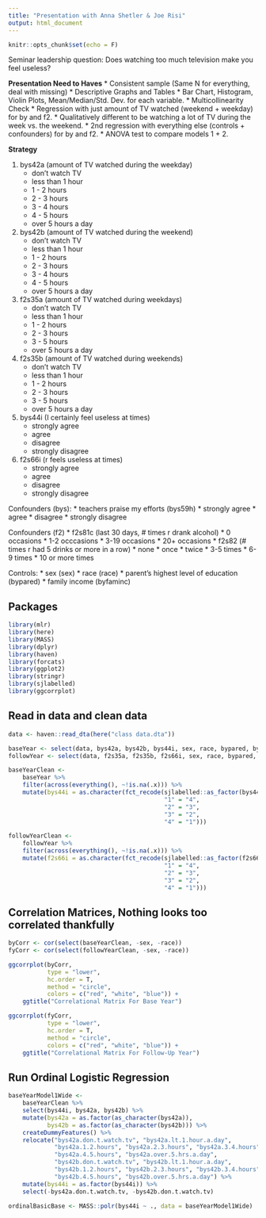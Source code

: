 ```yaml
---
title: "Presentation with Anna Shetler & Joe Risi"
output: html_document
---
```


```r
knitr::opts_chunk$set(echo = F)
```

Seminar leadership question: Does watching too much television make you feel useless?

**Presentation Need to Haves**
* Consistent sample (Same N for everything, deal with missing)
* Descriptive Graphs and Tables
    * Bar Chart, Histogram, Violin Plots, Mean/Median/Std. Dev. for each variable.
* Multicollinearity Check
* Regression with just amount of TV watched (weekend + weekday) for by and f2.
    * Qualitatively different to be watching a lot of TV during the week vs. the weekend.
* 2nd regression with everything else (controls + confounders) for by and f2.
* ANOVA test to compare models 1 + 2.

**Strategy**

1. bys42a (amount of TV watched during the weekday)
    * don't watch TV
    * less than 1 hour
    * 1 - 2 hours
    * 2 - 3 hours
    * 3 - 4 hours
    * 4 - 5 hours
    * over 5 hours a day
    
2. bys42b (amount of TV watched during the weekend)
    * don't watch TV
    * less than 1 hour
    * 1 - 2 hours
    * 2 - 3 hours
    * 3 - 4 hours
    * 4 - 5 hours
    * over 5 hours a day

3. f2s35a (amount of TV watched during weekdays)
    * don't watch TV
    * less than 1 hour
    * 1 - 2 hours
    * 2 - 3 hours
    * 3 - 5 hours
    * over 5 hours a day
    
4. f2s35b (amount of TV watched during weekends)
    * don't watch TV
    * less than 1 hour
    * 1 - 2 hours
    * 2 - 3 hours
    * 3 - 5 hours
    * over 5 hours a day

5. bys44i (I certainly feel useless at times)
    * strongly agree
    * agree
    * disagree
    * strongly disagree
    
6. f2s66i (r feels useless at times)
    * strongly agree
    * agree
    * disagree
    * strongly disagree

Confounders (bys):
    * teachers praise my efforts (bys59h)
        * strongly agree
        * agree
        * disagree
        * strongly disagree
        
Confounders (f2)
    * f2s81c (last 30 days, # times r drank alcohol)
        * 0 occasions
        * 1-2 occcasions
        * 3-19 occasions
        * 20+ occasions
    * f2s82 (# times r had 5 drinks or more in a row)
        * none
        * once
        * twice
        * 3-5 times
        * 6-9 times
        * 10 or more times

Controls:
    * sex (sex)
    * race (race)
    * parent's highest level of education (bypared)
    * family income (byfaminc)

## Packages

```r
library(mlr)
library(here)
library(MASS)
library(dplyr)
library(haven)
library(forcats)
library(ggplot2)
library(stringr)
library(sjlabelled)
library(ggcorrplot)
```

## Read in data and clean data

```r
data <- haven::read_dta(here("class data.dta"))

baseYear <- select(data, bys42a, bys42b, bys44i, sex, race, bypared, byfaminc)
followYear <- select(data, f2s35a, f2s35b, f2s66i, sex, race, bypared, byfaminc)

baseYearClean <-
    baseYear %>%
    filter(across(everything(), ~!is.na(.x))) %>%
    mutate(bys44i = as.character(fct_recode(sjlabelled::as_factor(bys44i),
                                            "1" = "4",
                                            "2" = "3",
                                            "3" = "2",
                                            "4" = "1")))

followYearClean <-
    followYear %>%
    filter(across(everything(), ~!is.na(.x))) %>%
    mutate(f2s66i = as.character(fct_recode(sjlabelled::as_factor(f2s66i),
                                            "1" = "4",
                                            "2" = "3",
                                            "3" = "2",
                                            "4" = "1")))
```

## Correlation Matrices, Nothing looks too correlated thankfully

```r
byCorr <- cor(select(baseYearClean, -sex, -race))
fyCorr <- cor(select(followYearClean, -sex, -race))

ggcorrplot(byCorr,
           type = "lower",
           hc.order = T,
           method = "circle",
           colors = c("red", "white", "blue")) +
    ggtitle("Correlational Matrix For Base Year")

ggcorrplot(fyCorr,
           type = "lower",
           hc.order = T,
           method = "circle",
           colors = c("red", "white", "blue")) +
    ggtitle("Correlational Matrix For Follow-Up Year")
```

## Run Ordinal Logistic Regression

```r
baseYearModel1Wide <-
    baseYearClean %>%
    select(bys44i, bys42a, bys42b) %>%
    mutate(bys42a = as.factor(as_character(bys42a)),
           bys42b = as.factor(as_character(bys42b))) %>%
    createDummyFeatures() %>%
    relocate("bys42a.don.t.watch.tv", "bys42a.lt.1.hour.a.day",
             "bys42a.1.2.hours", "bys42a.2.3.hours", "bys42a.3.4.hours",
             "bys42a.4.5.hours", "bys42a.over.5.hrs.a.day",
             "bys42b.don.t.watch.tv", "bys42b.lt.1.hour.a.day",
             "bys42b.1.2.hours", "bys42b.2.3.hours", "bys42b.3.4.hours",
             "bys42b.4.5.hours", "bys42b.over.5.hrs.a.day") %>%
    mutate(bys44i = as.factor(bys44i)) %>%
    select(-bys42a.don.t.watch.tv, -bys42b.don.t.watch.tv)

ordinalBasicBase <- MASS::polr(bys44i ~ ., data = baseYearModel1Wide)
```
